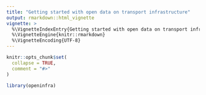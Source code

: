 ```yaml
---
title: "Getting started with open data on transport infrastructure"
output: rmarkdown::html_vignette
vignette: >
  %\VignetteIndexEntry{Getting started with open data on transport infrastructure}
  %\VignetteEngine{knitr::rmarkdown}
  %\VignetteEncoding{UTF-8}
---
```


```r
knitr::opts_chunk$set(
  collapse = TRUE,
  comment = "#>"
)
```

```r
library(openinfra)
```
